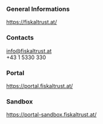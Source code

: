 ### General Informations
https://fiskaltrust.at/

### Contacts
info@fiskaltrust.at  
+43 1 5330 330  

### Portal
https://portal.fiskaltrust.at/
### Sandbox
https://portal-sandbox.fiskaltrust.at/